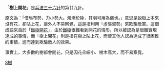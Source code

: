 「'''樹上開花'''」是[[兵法|兵法]][[三十六計|三十六計]]的第廿九計。

原文為：「借局布勢，力小勢大。鴻漸於陸，其羽可用為儀也。」意思是說樹上本來沒有花，卻貼上花，讓外人不易察覺，這是指利用「虛張聲勢」來欺騙敵軍。這個成語來自於「[[鐵樹開花|鐵樹開花]]」，由於[[鐵樹|鐵樹]]很難看到開花的情形，所以被認為是很難實現達成的事情，而「樹上開花」則是指在樹上貼上花，而使其他人認為達成了很困難的事情，進而達到欺騙敵人的效果。

事實上，大多數的樹都會開花，只是因花朵細小、樹木高大，而不易察覺。

{{三十六計}}

[[Category:成语|S樹]]